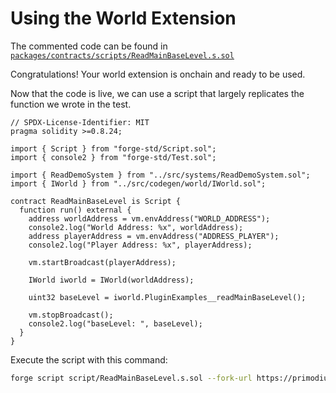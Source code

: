 # Using the World Extension

The commented code can be found in [`packages/contracts/scripts/ReadMainBaseLevel.s.sol`](https://github.com/primodiumxyz/developer/tree/main/examples/ReadDemo/packages/contracts/script/ReadMainBaseLevel.s.sol)

Congratulations! Your world extension is onchain and ready to be used.

Now that the code is live, we can use a script that largely replicates the function we wrote in the test.

```solidity filename="examples/ReadDemo/packages/contracts/scripts/ReadMainBaseLevel.s.sol" showLineNumbers
// SPDX-License-Identifier: MIT
pragma solidity >=0.8.24;

import { Script } from "forge-std/Script.sol";
import { console2 } from "forge-std/Test.sol";

import { ReadDemoSystem } from "../src/systems/ReadDemoSystem.sol";
import { IWorld } from "../src/codegen/world/IWorld.sol";

contract ReadMainBaseLevel is Script {
  function run() external {
    address worldAddress = vm.envAddress("WORLD_ADDRESS");
    console2.log("World Address: %x", worldAddress);
    address playerAddress = vm.envAddress("ADDRESS_PLAYER");
    console2.log("Player Address: %x", playerAddress);

    vm.startBroadcast(playerAddress);

    IWorld iworld = IWorld(worldAddress);

    uint32 baseLevel = iworld.PluginExamples__readMainBaseLevel();

    vm.stopBroadcast();
    console2.log("baseLevel: ", baseLevel);
  }
}
```

Execute the script with this command:

```bash
forge script script/ReadMainBaseLevel.s.sol --fork-url https://primodium-sepolia.rpc.caldera.xyz/http --broadcast
```
